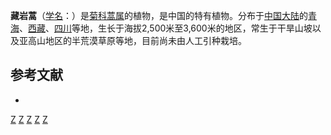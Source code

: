 {{Speciesbox
| taxon = Artemisia prattii
| binomial_authority = (Pamp.) Ling et [[凌元洁|Y. R. Ling]]
}}

'''藏岩蒿'''（[[学名|学名]]：{{lang|la|''Artemisia prattii''}}）是[[菊科|菊科]][[蒿属|蒿属]]的植物，是中国的特有植物。分布于[[中国大陆|中国大陆]]的[[青海|青海]]、[[西藏|西藏]]、[[四川|四川]]等地，生长于海拔2,500米至3,600米的地区，常生于干旱山坡以及亚高山地区的半荒漠草原等地，目前尚未由人工引种栽培。

== 参考文献 ==
<div class="references-small">
* {{cite web| url =http://www.bioinfo.cn/db05/KmzwSpecies.php?action=view&id=4147| title =藏岩蒿| work =《中国高等植物数据库全库》| publisher =中国科学院微生物研究所| author =昆明植物研究所| accessdate =2009-02-24| deadurl =yes| archiveurl =https://web.archive.org/web/20160305003002/http://www.bioinfo.cn/db05/KmzwSpecies.php?action=view&id=4147| archivedate =2016-03-05}}
</div>

{{taxonbar}}

[[Category:蒿属|Z]]
[[Category:_中国特有植物|Z]]
[[Category:_青海植物|Z]]
[[Category:_西藏植物|Z]]
[[Category:_四川植物|Z]]